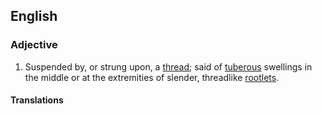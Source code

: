 ==English==

===Adjective===
{{en-adj}}

# Suspended by, or strung upon, a [[thread]]; said of [[tuberous]] swellings in the middle or at the extremities of slender, threadlike [[rootlet]]s.

====Translations====
{{trans-top|suspended by a thread}}
{{trans-mid}}
{{trans-bottom}}

{{Webster 1913}}